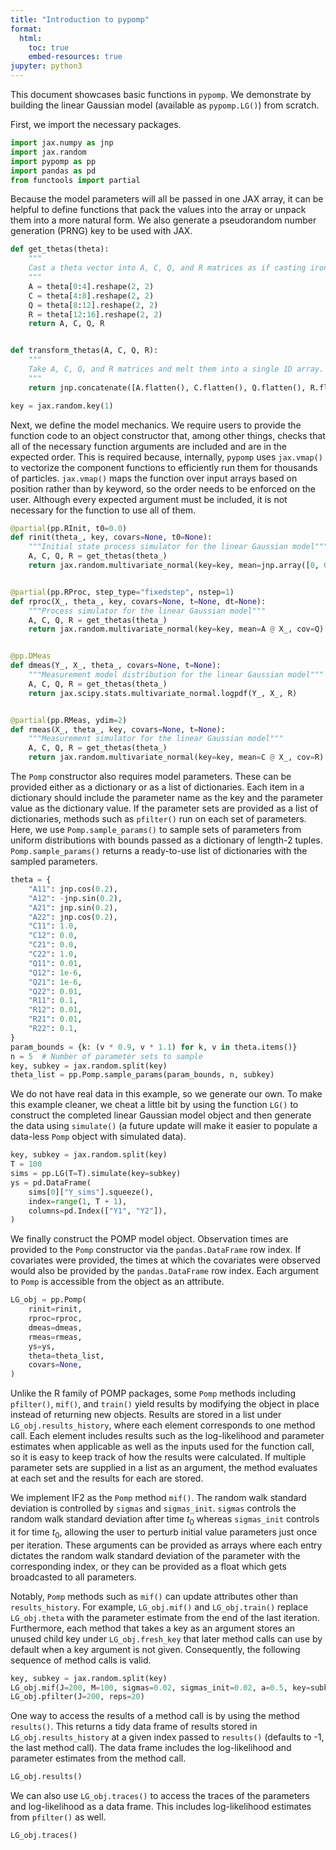 ```yaml
---
title: "Introduction to pypomp"
format:
  html:
    toc: true
    embed-resources: true
jupyter: python3
---
```


This document showcases basic functions in `pypomp`. 
We demonstrate by building the linear Gaussian model (available as `pypomp.LG()`) from scratch.

First, we import the necessary packages.

```python
import jax.numpy as jnp
import jax.random
import pypomp as pp
import pandas as pd
from functools import partial
```

Because the model parameters will all be passed in one JAX array, it can be helpful to define functions that pack the values into the array or unpack them into a more natural form. 
We also generate a pseudorandom number generation (PRNG) key to be used with JAX.

```python
def get_thetas(theta):
    """
    Cast a theta vector into A, C, Q, and R matrices as if casting iron.
    """
    A = theta[0:4].reshape(2, 2)
    C = theta[4:8].reshape(2, 2)
    Q = theta[8:12].reshape(2, 2)
    R = theta[12:16].reshape(2, 2)
    return A, C, Q, R


def transform_thetas(A, C, Q, R):
    """
    Take A, C, Q, and R matrices and melt them into a single 1D array.
    """
    return jnp.concatenate([A.flatten(), C.flatten(), Q.flatten(), R.flatten()])

key = jax.random.key(1)
```

Next, we define the model mechanics. 
We require users to provide the function code to an object constructor that, among other things, checks that all of the necessary function arguments are included and are in the expected order. 
This is required because, internally, `pypomp` uses `jax.vmap()` to vectorize the component functions to efficiently run them for thousands of particles. 
`jax.vmap()` maps the function over input arrays based on position rather than by keyword, so the order needs to be enforced on the user. 
Although every expected argument must be included, it is not necessary for the function to use all of them. 

```python
@partial(pp.RInit, t0=0.0)
def rinit(theta_, key, covars=None, t0=None):
    """Initial state process simulator for the linear Gaussian model"""
    A, C, Q, R = get_thetas(theta_)
    return jax.random.multivariate_normal(key=key, mean=jnp.array([0, 0]), cov=Q)


@partial(pp.RProc, step_type="fixedstep", nstep=1)
def rproc(X_, theta_, key, covars=None, t=None, dt=None):
    """Process simulator for the linear Gaussian model"""
    A, C, Q, R = get_thetas(theta_)
    return jax.random.multivariate_normal(key=key, mean=A @ X_, cov=Q)


@pp.DMeas
def dmeas(Y_, X_, theta_, covars=None, t=None):
    """Measurement model distribution for the linear Gaussian model"""
    A, C, Q, R = get_thetas(theta_)
    return jax.scipy.stats.multivariate_normal.logpdf(Y_, X_, R)


@partial(pp.RMeas, ydim=2)
def rmeas(X_, theta_, key, covars=None, t=None):
    """Measurement simulator for the linear Gaussian model"""
    A, C, Q, R = get_thetas(theta_)
    return jax.random.multivariate_normal(key=key, mean=C @ X_, cov=R)
```

The `Pomp` constructor also requires model parameters.
These can be provided either as a dictionary or as a list of dictionaries.
Each item in a dictionary should include the parameter name as the key and the parameter value as the dictionary value. 
If the parameter sets are provided as a list of dictionaries, methods such as `pfilter()` run on each set of parameters. 
Here, we use `Pomp.sample_params()` to sample sets of parameters from uniform distributions with bounds passed as a dictionary of length-2 tuples. 
`Pomp.sample_params()` returns a ready-to-use list of dictionaries with the sampled parameters. 

```python
theta = {
    "A11": jnp.cos(0.2),
    "A12": -jnp.sin(0.2),
    "A21": jnp.sin(0.2),
    "A22": jnp.cos(0.2),
    "C11": 1.0,
    "C12": 0.0,
    "C21": 0.0,
    "C22": 1.0,
    "Q11": 0.01,
    "Q12": 1e-6,
    "Q21": 1e-6,
    "Q22": 0.01,
    "R11": 0.1,
    "R12": 0.01,
    "R21": 0.01,
    "R22": 0.1,
}
param_bounds = {k: (v * 0.9, v * 1.1) for k, v in theta.items()}
n = 5  # Number of parameter sets to sample
key, subkey = jax.random.split(key)
theta_list = pp.Pomp.sample_params(param_bounds, n, subkey)
```

We do not have real data in this example, so we generate our own.
To make this example cleaner, we cheat a little bit by using the function `LG()` to construct the completed linear Gaussian model object and then generate the data using `simulate()` (a future update will make it easier to populate a data-less `Pomp` object with simulated data). 

```python
key, subkey = jax.random.split(key)
T = 100
sims = pp.LG(T=T).simulate(key=subkey)
ys = pd.DataFrame(
    sims[0]["Y_sims"].squeeze(),
    index=range(1, T + 1),
    columns=pd.Index(["Y1", "Y2"]),
)
```

We finally construct the POMP model object. 
Observation times are provided to the `Pomp` constructor via the `pandas.DataFrame` row index.
If covariates were provided, the times at which the covariates were observed would also be provided by the `pandas.DataFrame` row index. 
Each argument to `Pomp` is accessible from the object as an attribute. 

```python
LG_obj = pp.Pomp(
    rinit=rinit,
    rproc=rproc,
    dmeas=dmeas,
    rmeas=rmeas,
    ys=ys,
    theta=theta_list,
    covars=None,
)
```

Unlike the R family of POMP packages, some `Pomp` methods including `pfilter()`, `mif()`, and `train()` yield results by modifying the object in place instead of returning new objects.
Results are stored in a list under `LG_obj.results_history`, where each element corresponds to one method call. 
Each element includes results such as the log-likelihood and parameter estimates when applicable as well as the inputs used for the function call, so it is easy to keep track of how the results were calculated. 
If multiple parameter sets are supplied in a list as an argument, the method evaluates at each set and the results for each are stored.

We implement IF2 as the `Pomp` method `mif()`.
The random walk standard deviation is controlled by `sigmas` and `sigmas_init`. 
`sigmas` controls the random walk standard deviation after time $t_0$ whereas `sigmas_init` controls it for time $t_0$, allowing the user to perturb initial value parameters just once per iteration.
These arguments can be provided as arrays where each entry dictates the random walk standard deviation of the parameter with the corresponding index, or they can be provided as a float which gets broadcasted to all parameters.

Notably, `Pomp` methods such as `mif()` can update attributes other than `results_history`.
For example, `LG_obj.mif()` and `LG_obj.train()` replace `LG_obj.theta` with the parameter estimate from the end of the last iteration. 
Furthermore, each method that takes a key as an argument stores an unused child key under `LG_obj.fresh_key` that later method calls can use by default when a key argument is not given. 
Consequently, the following sequence of method calls is valid.

```python
key, subkey = jax.random.split(key)
LG_obj.mif(J=200, M=100, sigmas=0.02, sigmas_init=0.02, a=0.5, key=subkey)
LG_obj.pfilter(J=200, reps=20)
```

One way to access the results of a method call is by using the method `results()`.
This returns a tidy data frame of results stored in `LG_obj.results_history` at a given index passed to `results()` (defaults to -1, the last method call).
The data frame includes the log-likelihood and parameter estimates from the method call.

```python
LG_obj.results()
```

We can also use `LG_obj.traces()` to access the traces of the parameters and log-likelihood as a data frame.
This includes log-likelihood estimates from `pfilter()` as well. 

```python
LG_obj.traces()
```
